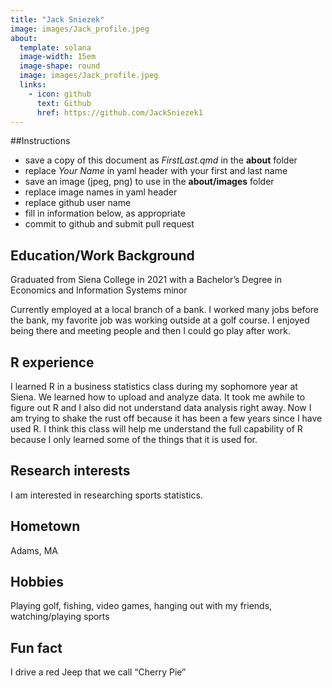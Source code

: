 ```yaml
---
title: "Jack Sniezek"
image: images/Jack_profile.jpeg
about:
  template: solana
  image-width: 15em
  image-shape: round
  image: images/Jack_profile.jpeg
  links:
    - icon: github
      text: Github
      href: https://github.com/JackSniezek1
---
```


##Instructions

  - save a copy of this document as *FirstLast.qmd* in the **about** folder
  - replace *Your Name* in yaml header with your first and last name
  - save an image (jpeg, png) to use in the **about/images** folder
  - replace image names in yaml header
  - replace github user name
  - fill in information below, as appropriate
  - commit to github and submit pull request

## Education/Work Background
Graduated from Siena College in 2021 with a Bachelor's Degree in Economics and Information Systems minor

Currently employed at a local branch of a bank. I worked many jobs before the bank, my favorite job was working outside at a golf course. I enjoyed being there and meeting people and then I could go play after work.

## R experience
I learned R in a business statistics class during my sophomore year at Siena. We learned how to upload and analyze data. It took me awhile to figure out R and I also did not understand data analysis right away. Now I am trying to shake the rust off because it has been a few years since I have used R. I think this class will help me understand the full capability of R because I only learned some of the things that it is used for.

## Research interests
I am interested in researching sports statistics.

## Hometown
Adams, MA

## Hobbies
Playing golf, fishing, video games, hanging out with my friends, watching/playing sports

## Fun fact
I drive a red Jeep that we call "Cherry Pie" 
